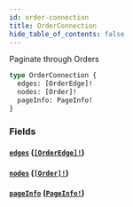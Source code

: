 ```yaml
---
id: order-connection
title: OrderConnection
hide_table_of_contents: false
---
```



Paginate through Orders

```graphql
type OrderConnection {
  edges: [OrderEdge]!
  nodes: [Order]!
  pageInfo: PageInfo!
}
```


### Fields

#### [`edges`](#) ([`[OrderEdge]!`](/demand/api/graphql-admin/reference/objects/order-edge))




#### [`nodes`](#) ([`[Order]!`](/demand/api/graphql-admin/reference/objects/order))




#### [`pageInfo`](#) ([`PageInfo!`](/demand/api/graphql-admin/reference/objects/page-info))







